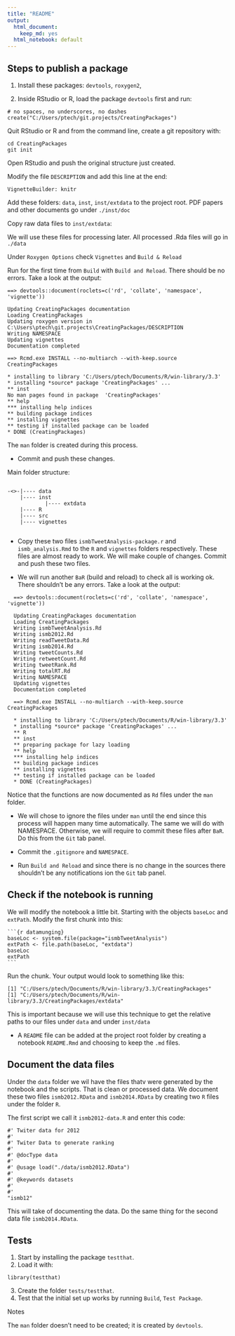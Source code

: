 ```yaml
---
title: "README"
output:
  html_document: 
    keep_md: yes
  html_notebook: default
---
```


## Steps to publish a package

1. Install these packages: `devtools`, `roxygen2`, 


2. Inside RStudio or R, load the package `devtools` first and run:

```
# no spaces, no underscores, no dashes
create("C:/Users/ptech/git.projects/CreatingPackages")   
```


Quit RStudio or R and from the command line, create a git repository with:

```
cd CreatingPackages
git init
```



Open RStudio and push the original structure just created.

Modify the file `DESCRIPTION` and add this line at the end:

```
VignetteBuilder: knitr
```



Add these folders: `data`, `inst`, `inst/extdata` to the project root.
PDF papers and other documents go under `./inst/doc`

Copy raw data files to `inst/extdata`:

We will use these files for processing later. All processed .Rda files will go in `./data`



Under `Roxygen Options` check `Vignettes` and `Build & Reload`



Run for the first time from `Build` with `Build and Reload`. There should be no errors. Take a look at the output:

```
==> devtools::document(roclets=c('rd', 'collate', 'namespace', 'vignette'))

Updating CreatingPackages documentation
Loading CreatingPackages
Updating roxygen version in  C:\Users\ptech\git.projects\CreatingPackages/DESCRIPTION 
Writing NAMESPACE
Updating vignettes
Documentation completed

==> Rcmd.exe INSTALL --no-multiarch --with-keep.source CreatingPackages

* installing to library 'C:/Users/ptech/Documents/R/win-library/3.3'
* installing *source* package 'CreatingPackages' ...
** inst
No man pages found in package  'CreatingPackages' 
** help
*** installing help indices
** building package indices
** installing vignettes
** testing if installed package can be loaded
* DONE (CreatingPackages)
```

The `man` folder is created during this process. 

* Commit and push these changes.

Main folder structure:

```

-<>-|---- data
	|---- inst
			|---- extdata
	|---- R
	|---- src
	|---- vignettes


```



* Copy these two files `ismbTweetAnalysis-package.r` and `ismb_analysis.Rmd` to the `R` and `vignettes` folders respectively. These files are almost ready to work. We will make couple of changes. Commit and push these two files.

* We will run another `BaR` (build and reload) to check all is working ok. There shouldn't be any errors. Take a look at the output:

```
  ==> devtools::document(roclets=c('rd', 'collate', 'namespace', 'vignette'))

  Updating CreatingPackages documentation
  Loading CreatingPackages
  Writing ismbTweetAnalysis.Rd
  Writing ismb2012.Rd
  Writing readTweetData.Rd
  Writing ismb2014.Rd
  Writing tweetCounts.Rd
  Writing retweetCount.Rd
  Writing tweetRank.Rd
  Writing totalRT.Rd
  Writing NAMESPACE
  Updating vignettes
  Documentation completed

  ==> Rcmd.exe INSTALL --no-multiarch --with-keep.source CreatingPackages

  * installing to library 'C:/Users/ptech/Documents/R/win-library/3.3'
  * installing *source* package 'CreatingPackages' ...
  ** R
  ** inst
  ** preparing package for lazy loading
  ** help
  *** installing help indices
  ** building package indices
  ** installing vignettes
  ** testing if installed package can be loaded
  * DONE (CreatingPackages)
```

  Notice that the functions are now documented as `Rd` files under the `man` folder.


* We will chose to ignore the files under `man` until the end since this process will happen many time automatically. The same we will do with NAMESPACE. Otherwise, we will require to commit these files after `BaR`. Do this from the `Git` tab panel.

* Commit the `.gitignore` and `NAMESPACE`.

* Run `Build and Reload` and since there is no change in the sources there shouldn't be any notifications ion the `Git` tab panel.

## Check if the notebook is running

We will modify the notebook a little bit. Starting with the objects `baseLoc` and `extPath`. Modify the first chunk into this:


<pre><code>```{r datamunging}
baseLoc <- system.file(package="ismbTweetAnalysis")
extPath <- file.path(baseLoc, "extdata")
baseLoc
extPath
```</code></pre>


Run the chunk. Your output would look to something like this:

```
[1] "C:/Users/ptech/Documents/R/win-library/3.3/CreatingPackages"
[1] "C:/Users/ptech/Documents/R/win-library/3.3/CreatingPackages/extdata"
```

This is important because we will use this technique to get the relative paths to our files under `data` and under `inst/data`

* A `README` file can be added at the project root folder by creating a notebook `README.Rmd` and choosing to keep the `.md` files.


## Document the data files
Under the `data` folder we wil have the files thatv were generated by the notebook and the scripts. That is clean or processed data. We document these two files `ismb2012.RData` and `ismb2014.RData` by creating two `R` files under the folder `R`.

The first script we call it `ismb2012-data.R` and enter this code:

```
#' Twiter data for 2012
#'
#' Twiter Data to generate ranking
#'
#' @docType data
#'
#' @usage load("./data/ismb2012.RData")
#'
#' @keywords datasets
#'
#'
"ismb12"
```

This will take of documenting the data. Do the same thing for the second data file `ismb2014.RData`.


## Tests
1. Start by installing the package `testthat`.
2. Load it with:
```
library(testthat)
```
3. Create the folder `tests/testthat`.
4. Test that the initial set up works by running `Build`, `Test Package`.




Notes

The `man` folder doesn't need to be created; it is created by `devtools`.
